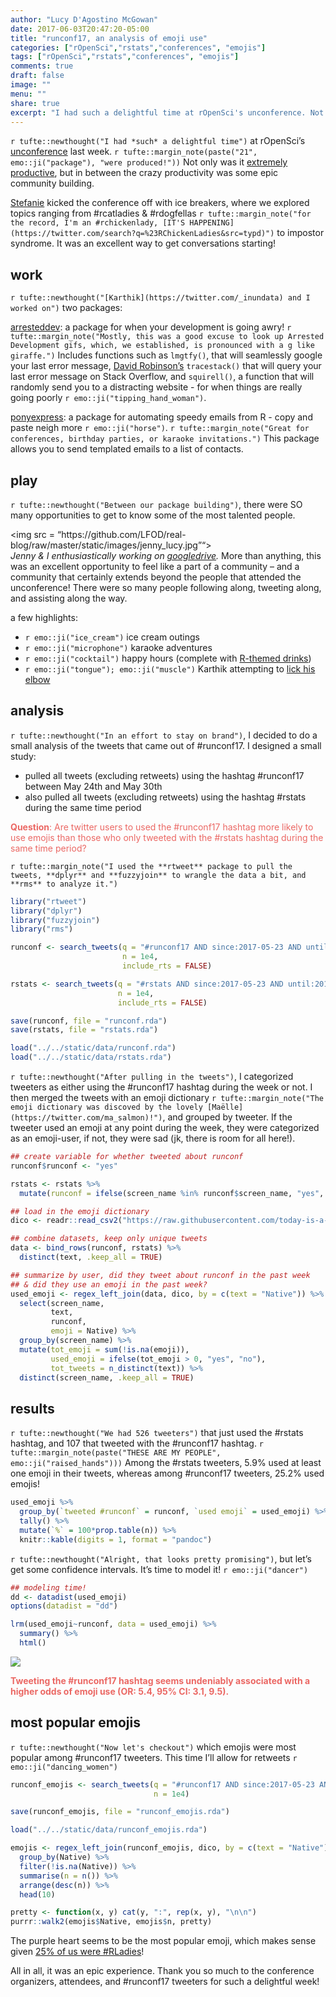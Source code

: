 ```yaml
---
author: "Lucy D'Agostino McGowan"
date: 2017-06-03T20:47:20-05:00
title: "runconf17, an analysis of emoji use"
categories: ["rOpenSci","rstats","conferences", "emojis"]
tags: ["rOpenSci","rstats","conferences", "emojis"]
comments: true
draft: false
image: ""
menu: ""
share: true
excerpt: "I had such a delightful time at rOpenSci's unconference. Not only was it extremely productive (21 packages were produced!), but in between the crazy productivity was some epic community building."
---
```


`r tufte::newthought("I had *such* a delightful time")` at rOpenSci's [unconference](http://unconf17.ropensci.org) last week. 
`r tufte::margin_note(paste("21", emo::ji("package"), "were produced!"))`
Not only was it [extremely productive](https://ropenscilabs.github.io/runconf17-projects/), but in between the crazy productivity was some epic community building.

[Stefanie](https://twitter.com/StefanieButland) kicked the conference off with ice breakers, where we explored topics ranging from #rcatladies & #rdogfellas `r tufte::margin_note("for the record, I'm an #rchickenlady, [IT'S HAPPENING](https://twitter.com/search?q=%23RChickenLadies&src=typd)")` to impostor syndrome. It was an excellent way to get conversations starting!

## work
`r tufte::newthought("[Karthik](https://twitter.com/_inundata) and I worked on")` two packages:

[arresteddev](https://github.com/ropenscilabs/arresteddev): a package for when your development is going awry! `r tufte::margin_note("Mostly, this was a good excuse to look up Arrested Development gifs, which, we established, is pronounced with a g like giraffe.")` Includes functions such as `lmgtfy()`, that will seamlessly google your last error message, [David Robinson's](https://twitter.com/drob) `tracestack()` that will query your last error message on Stack Overflow, and `squirell()`, a function that will randomly send you to a distracting website - for when things are really going poorly `r emo::ji("tipping_hand_woman")`. 

[ponyexpress](https://github.com/ropenscilabs/ponyexpress): a package for automating speedy emails from R - copy and paste neigh more `r emo::ji("horse")`. `r tufte::margin_note("Great for conferences, birthday parties, or karaoke invitations.")` This package allows you to send templated emails to a list of contacts. 

## play
`r tufte::newthought("Between our package building")`, there were SO many opportunities to get to know some of the most talented people.

<span class = "marginnote">
<img src = "https://github.com/LFOD/real-blog/raw/master/static/images/jenny_lucy.jpg""> </img><br>
*Jenny & I enthusiastically working on [googledrive](https://github.com/tidyverse/googledrive).*
</span>
More than anything, this was an excellent opportunity to feel like a part of a community -- and a community that certainly extends beyond the people that attended the unconference! There were so many people following along, tweeting along, and assisting along the way.



a few highlights: 

* `r emo::ji("ice_cream")` ice cream outings
* `r emo::ji("microphone")` karaoke adventures  
* `r emo::ji("cocktail")` happy hours (complete with [R-themed drinks](https://twitter.com/revodavid/status/867901254466506752))
* `r emo::ji("tongue"); emo::ji("muscle")` Karthik attempting to [lick his elbow](https://twitter.com/kara_woo/status/868353913296044032)

## analysis 

`r tufte::newthought("In an effort to stay on brand")`, I decided to do a small analysis of the tweets that came out of #runconf17. I designed a small study:

* pulled all tweets (excluding retweets) using the hashtag #runconf17 between May 24th and May 30th
* also pulled all tweets (excluding retweets) using the hashtag #rstats during the same time period

<span style="color:#EB6864">
**Question**: Are twitter users to used the #runconf17 hashtag more likely to use emojis than those who only tweeted with the #rstats hashtag during the same time period?
</span>


`r tufte::margin_note("I used the **rtweet** package to pull the tweets, **dplyr** and **fuzzyjoin** to wrangle the data a bit, and **rms** to analyze it.")`

```r
library("rtweet")
library("dplyr")
library("fuzzyjoin")
library("rms")
```


```r
runconf <- search_tweets(q = "#runconf17 AND since:2017-05-23 AND until:2017-05-31",
                         n = 1e4, 
                         include_rts = FALSE)

rstats <- search_tweets(q = "#rstats AND since:2017-05-23 AND until:2017-05-31",
                        n = 1e4,
                        include_rts = FALSE)
```


```r
save(runconf, file = "runconf.rda")
save(rstats, file = "rstats.rda")
```

```r
load("../../static/data/runconf.rda")
load("../../static/data/rstats.rda")
```

`r tufte::newthought("After pulling in the tweets")`, I categorized tweeters as either using the #runconf17 hashtag during the week or not. I then merged the tweets with an emoji dictionary `r tufte::margin_note("The emoji dictionary was discoved by the lovely [Maëlle](https://twitter.com/ma_salmon)!")`, and grouped by tweeter. If the tweeter used an emoji at any point during the week, they were categorized as an emoji-user, if not, they were sad (jk, there is room for all here!).

```r
## create variable for whether tweeted about runconf
runconf$runconf <- "yes"

rstats <- rstats %>%
  mutate(runconf = ifelse(screen_name %in% runconf$screen_name, "yes", "no"))

## load in the emoji dictionary
dico <- readr::read_csv2("https://raw.githubusercontent.com/today-is-a-good-day/emojis/master/emDict.csv")

## combine datasets, keep only unique tweets
data <- bind_rows(runconf, rstats) %>%
  distinct(text, .keep_all = TRUE)

## summarize by user, did they tweet about runconf in the past week 
## & did they use an emoji in the past week?
used_emoji <- regex_left_join(data, dico, by = c(text = "Native")) %>%
  select(screen_name, 
         text,
         runconf,
         emoji = Native) %>%
  group_by(screen_name) %>%
  mutate(tot_emoji = sum(!is.na(emoji)),
         used_emoji = ifelse(tot_emoji > 0, "yes", "no"),
         tot_tweets = n_distinct(text)) %>%
  distinct(screen_name, .keep_all = TRUE)
```

## results
`r tufte::newthought("We had 526 tweeters")` that just used the #rstats hashtag, and 107 that tweeted with the #runconf17 hashtag. `r tufte::margin_note(paste("THESE ARE MY PEOPLE", emo::ji("raised_hands")))` Among the #rstats tweeters, 5.9% used at least one emoji in their tweets, whereas among #runconf17 tweeters, 25.2% used emojis! 

```r
used_emoji %>%
  group_by(`tweeted #runconf` = runconf, `used emoji` = used_emoji) %>%
  tally() %>%
  mutate(`%` = 100*prop.table(n)) %>%
  knitr::kable(digits = 1, format = "pandoc")
```


`r tufte::newthought("Alright, that looks pretty promising")`, but let's get some confidence intervals. It's time to model it! `r emo::ji("dancer")`  


```r
## modeling time!
dd <- datadist(used_emoji)
options(datadist = "dd")

lrm(used_emoji~runconf, data = used_emoji) %>%
  summary() %>%
  html()
```

<span class = "marginnote">
<img src = "http://media.tumblr.com/4d904a2237a400973c9ba6bfd7ef8404/tumblr_inline_mtwlrqiTCg1qih9gi.gif">
</img>
</span>


<span style="color:#EB6864">
**Tweeting the #runconf17 hashtag seems undeniably associated with a higher odds of emoji use (OR: 5.4, 95% CI: 3.1, 9.5).**
</span>

## most popular emojis

`r tufte::newthought("Now let's checkout")` which emojis were most popular among #runconf17 tweeters. This time I'll allow for retweets `r emo::ji("dancing_women")`

```r
runconf_emojis <- search_tweets(q = "#runconf17 AND since:2017-05-23 AND until:2017-05-31",
                                n = 1e4)
```

```r
save(runconf_emojis, file = "runconf_emojis.rda")
```

```r
load("../../static/data/runconf_emojis.rda")
```

```r
emojis <- regex_left_join(runconf_emojis, dico, by = c(text = "Native")) %>%
  group_by(Native) %>%
  filter(!is.na(Native)) %>%
  summarise(n = n()) %>%
  arrange(desc(n)) %>%
  head(10)
```


```r
pretty <- function(x, y) cat(y, ":", rep(x, y), "\n\n")
purrr::walk2(emojis$Native, emojis$n, pretty)
```

The purple heart seems to be the most popular emoji, which makes sense given [25% of us were #RLadies](https://twitter.com/nistara_r/status/867974699044687872)! 

All in all, it was an epic experience. Thank you so much to the conference organizers, attendees, and #runconf17 tweeters for such a delightful week!